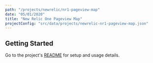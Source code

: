 ```yaml
---
path: "/projects/newrelic/nr1-pageview-map"
date: "05/01/2020"
title: "New Relic One Pageview Map"
projectConfig: "src/data/projects/newrelic-nr1-pageview-map.json"
---
```


## Getting Started

Go to the project's [README](https://github.com/newrelic/nr1-pageview-map#readme) for setup and usage details.





